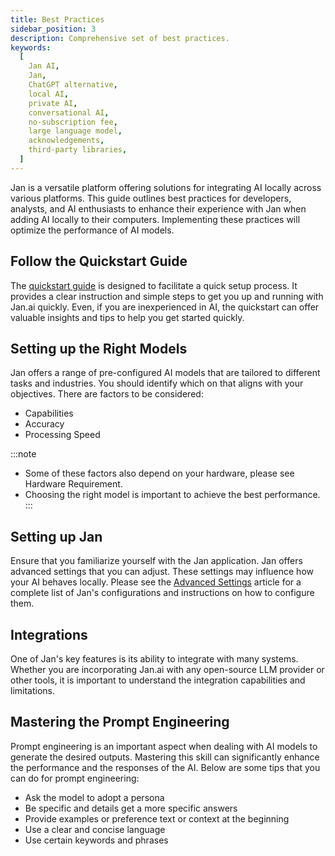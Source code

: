 ```yaml
---
title: Best Practices
sidebar_position: 3
description: Comprehensive set of best practices.
keywords:
  [
    Jan AI,
    Jan,
    ChatGPT alternative,
    local AI,
    private AI,
    conversational AI,
    no-subscription fee,
    large language model,
    acknowledgements,
    third-party libraries,
  ]
---
```


<head>
    <title>Best Practices - Jan Guides</title>
    <meta name="description" content="Comprehensive set of best practices for using Jan AI locally. Learn about setting up the right models, configuring Jan, mastering prompt engineering, and integrating Jan with other systems."/>
    <meta name="keywords" content="Jan AI, Jan, ChatGPT alternative, local AI, private AI, conversational AI, no-subscription fee, large language model, best practices, quickstart guide, prompt engineering, integrations"/>
    <meta property="og:title" content="Best Practices - Jan Guides"/>
    <meta property="og:description" content="Comprehensive set of best practices for using Jan AI locally. Learn about setting up the right models, configuring Jan, mastering prompt engineering, and integrating Jan with other systems."/>
    <meta property="og:url" content="https://jan.ai/guides/best-practices"/>
    <meta name="twitter:card" content="summary"/>
    <meta name="twitter:title" content="Best Practices - Jan Guides"/>
    <meta name="twitter:description" content="Comprehensive set of best practices for using Jan AI locally. Learn about setting up the right models, configuring Jan, mastering prompt engineering, and integrating Jan with other systems."/>
</head>

Jan is a versatile platform offering solutions for integrating AI locally across various platforms. This guide outlines best practices for developers, analysts, and AI enthusiasts to enhance their experience with Jan when adding AI locally to their computers. Implementing these practices will optimize the performance of AI models.

## Follow the Quickstart Guide
The [quickstart guide](quickstart.mdx) is designed to facilitate a quick setup process. It provides a clear instruction and simple steps to get you up and running with Jan.ai quickly. Even, if you are inexperienced in AI, the quickstart can offer valuable insights and tips to help you get started quickly.

## Setting up the Right Models
Jan offers a range of pre-configured AI models that are tailored to different tasks and industries. You should identify which on that aligns with your objectives. There are factors to be considered:
- Capabilities
- Accuracy
- Processing Speed

:::note
- Some of these factors also depend on your hardware, please see Hardware Requirement.
- Choosing the right model is important to achieve the best performance.
:::

## Setting up Jan
Ensure that you familiarize yourself with the Jan application. Jan offers advanced settings that you can adjust. These settings may influence how your AI behaves locally. Please see the [Advanced Settings](./advanced-settings/advanced-settings.mdx) article for a complete list of Jan's configurations and instructions on how to configure them.

## Integrations
One of Jan's key features is its ability to integrate with many systems. Whether you are incorporating Jan.ai with any open-source LLM provider or other tools, it is important to understand the integration capabilities and limitations.

## Mastering the Prompt Engineering
Prompt engineering is an important aspect when dealing with AI models to generate the desired outputs. Mastering this skill can significantly enhance the performance and the responses of the AI. Below are some tips that you can do for prompt engineering:
- Ask the model to adopt a persona
- Be specific and details get a more specific answers
- Provide examples or preference text or context at the beginning
- Use a clear and concise language
- Use certain keywords and phrases
